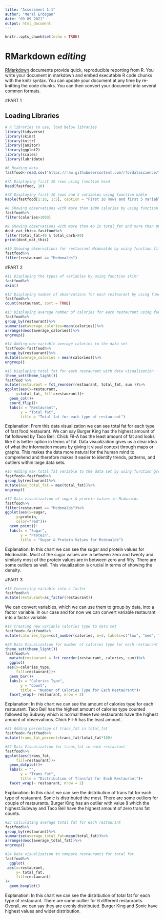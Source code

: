 ```yaml
---
title: "Assessment 1.1"
author: "Meral Erdogan"
date: "09 09 2021"
output: html_document
---
```


```r
knitr::opts_chunk$set(echo = TRUE)
```

# RMarkdown ***editing***


[RMarkdown](https://rmarkdown.rstudio.com/lesson-8.html) documents provide quick, reproducible reporting from R. You write your document in markdown and embed executable R code chunks with the knitr syntax. You can update your document at any time by re-knitting the code chunks. You can then convert your document into several common formats.



#PART 1

## Loading Libraries

```r
# R libraries to use, load below libraries
library(tidyverse)
library(skimr)
library(knitr)
library(janitor)
library(ggplot2)
library(scales)
library(lubridate)
```




```r
#6 Reading data
fastfood<-read.csv('https://raw.githubusercontent.com/rfordatascience/tidytuesday/master/data/2018/2018-09-04/fastfood_calories.csv')
```


```r
#7A Displaying first 10 rows using function head
head(fastfood, 10)
```

```r
#7B Displaying first 10 rows and 5 variables using function kable
kable(fastfood[1:10, 1:5], caption = "First 10 Rows and first 5 Variables of Fastfood Dataset")
```



```r
#8 Showing observations with more than 1000 calories by using function filter
fastfood%>% 
filter(calories>1000) 
```

```r
#9 Showing observations with more than 40 in total_fat and more than 80 in total_carb by using function filter
dont_eat_this<-fastfood%>%
filter(total_fat>40 & total_carb>80)
print(dont_eat_this)
```




```r
#10 Showing observations for restaurant Mcdonalds by using function filter
fastfood%>%
filter(restaurant == "Mcdonalds")
```



#PART 2

```r
#11 Displaying the types of variables by using function skimr
fastfood%>% 
skim()
```



```r
#12 Displaying number of observations for each restaurant by using function count
fastfood%>% 
count(restaurant, sort = TRUE) 
```


```r
#13 Displaying average number of calories for each restaurant using function groupby and summarise
fastfood%>% 
group_by(restaurant)%>% 
summarise(average_calories=mean(calories))%>%
arrange(desc(average_calories))%>%
ungroup()
```


```r
#14 Adding new variable average calories to the data set
fastfood<-fastfood%>% 
group_by(restaurant)%>% 
mutate(average_calories = mean(calories))%>%
ungroup()
```




```r
#15 Displaying total fat for each restaurant with data visualization
theme_set(theme_light())
fastfood %>%
mutate(restaurant = fct_reorder(restaurant, total_fat, sum ))%>%
ggplot(aes(x=restaurant,
     y=total_fat, fill=restaurant))+
  geom_col()+
  coord_flip()+
  labs(x = "Restaurant",
       y = "Total fat",
       title = "Total fat for each type of restaurant")
```

Explanation: From this data visualization we can see total fat for each type of fast food restaurant. We can say Burger King has the highest amount of fat followed by Taco Bell. Chick Fil-A has the least amount of fat and looks like it is better option in terms of fat. Data visualization gives us a clear idea of what the information means by giving it visual context through maps or graphs. This makes the data more natural for the human mind to comprehend and therefore makes it easier to identify trends, patterns, and outliers within large data sets.




```r
#16 Adding max total fat variable to the data set by using function groupby and mutate
fastfood<-fastfood%>% 
group_by(restaurant)%>% 
mutate(max_total_fat = max(total_fat))%>%
ungroup()
```




```r
#17 Data visualization of sugar & protein values in Mcdonalds
fastfood%>%
filter(restaurant == "Mcdonalds")%>%
ggplot(aes(x=sugar,
     y=protein,
     color="red"))+
  geom_point()+
  labs(x = "Sugar",
       y = "Protein",
       title = "Sugar & Protein Values for Mcdonalds")
```
Explanation: In this chart we can see the sugar and protein values for Mcdonalds. Most of the sugar values are in between zero and twenty and similarly most of the protein values are in between zero and fifty. There are some outliers as well. This visualization is crucial in terms of showing the density.



#PART 3

```r
#18 Converting variable into a factor
fastfood%>%
mutate(restaurant=as_factor(restaurant))
```
We can convert variables, which we can use them to group by data, into a factor variable. In our case and for now we can convert variable restaurant into a factor variable. 



```r
#19 Creating new variable calories type to data set
fastfood<-fastfood%>%
mutate(calories_type=cut_number(calories, n=3, labels=c("low", "med", "high"), ordered_result=TRUE))
```




```r
#20 Data Visualization for number of calories type for each restaurant
theme_set(theme_light())
fastfood%>%
  mutate(restaurant = fct_reorder(restaurant, calories, sum))%>%
  ggplot(
 aes(x=calories_type,
     fill=restaurant))+
  geom_bar()+
  labs(x = "Calories Type",
       y = "Count",
       title = "Number of Calories Type for Each Restaurant")+
  facet_wrap(~ restaurant, nrow = 2)
```

Explanation: In this chart we can see the amount of calories type for each restaurant. Taco Bell has the highest amount of calories type counted followed by Subway which is normal these two restaurants have the highest amount of observations. Chick Fil-A has the least amount.



```r
#21 Adding percentage of trans_fat in total_fat
fastfood<-fastfood%>%
mutate(trans_fat_percent=trans_fat/total_fat*100)
```


```r
#22 Data Visualization for trans_fat in each restaurant
fastfood%>%
ggplot(aes(trans_fat,
     fill=restaurant))+
  geom_dotplot()+
  labs(x = "",
       y = "Trans Fat",
       title = "Distribution of Transfat for Each Restaurant")+
  facet_wrap(~ restaurant, nrow = 2)
```

Explanation: In this chart we can see the distribution of trans fat for each type of restaurant. Sonic is distributed the most. There are some outliers for couple of restaurants. Burger King has an outlier with value 8 which the highest.Subway and Taco Bell have the highest amount of zero trans fat counts. 




```r
#23 Calculating average total fat for each restaurant
fastfood%>%
group_by(restaurant)%>%
summarise(average_total_fat=mean(total_fat))%>%
arrange(desc(average_total_fat))%>%
ungroup()
```



```r
#24 Data visualization to compare restaurants for total fat
fastfood%>%
  ggplot(
 aes(x=restaurant,
     y= total_fat,
     fill=restaurant)
)+
  geom_boxplot()
```

Explanation: In this chart we can see the distribution of total fat for each type of restaurant. There are some outlier for 6 different restaurants. Overall, we can say they are evenly distributed. Burger King and Sonic have highest values and wider distribution. 


